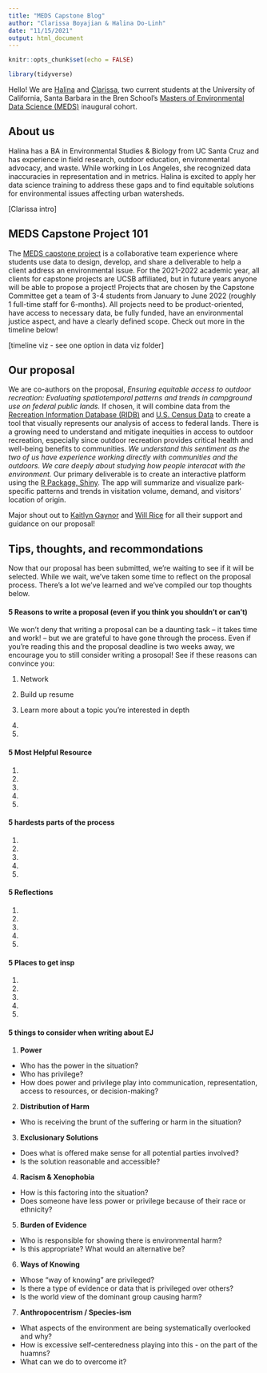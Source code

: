 ```yaml
---
title: "MEDS Capstone Blog"
author: "Clarissa Boyajian & Halina Do-Linh"
date: "11/15/2021"
output: html_document
---
```


```r
knitr::opts_chunk$set(echo = FALSE)

library(tidyverse)
```

Hello! We are [Halina](https://hdolinh.github.io/) and [Clarissa](https://cboyajian.github.io/), two current students at the University of California, Santa Barbara in the Bren School's [Masters of Environmental Data Science (MEDS)](https://bren.ucsb.edu/masters-programs/master-environmental-data-science) inaugural cohort.

## About us

Halina has a BA in Environmental Studies & Biology from UC Santa Cruz and has experience in field research, outdoor education, environmental advocacy, and waste. While working in Los Angeles, she recognized data inaccuracies in representation and in metrics. Halina is excited to apply her data science training to address these gaps and to find equitable solutions for environmental issues affecting urban watersheds.

[Clarissa intro]

## MEDS Capstone Project 101

The [MEDS capstone project](https://bren.ucsb.edu/masters-programs/master-environmental-data-science/meds-capstone-projects) is a collaborative team experience where students use data to design, develop, and share a deliverable to help a client address an environmental issue. For the 2021-2022 academic year, all clients for capstone projects are UCSB affiliated, but in future years anyone will be able to propose a project! Projects that are chosen by the Capstone Committee get a team of 3-4 students from January to June 2022 (roughly 1 full-time staff for 6-months). All projects need to be product-oriented, have access to necessary data, be fully funded, have an environmental justice aspect, and have a clearly defined scope. Check out more in the timeline below!

[timeline viz - see one option in data viz folder]

## Our proposal

We are co-authors on the proposal, *Ensuring equitable access to outdoor recreation: Evaluating spatiotemporal patterns and trends in campground use on federal public lands.* If chosen, it will combine data from the [Recreation Information Database (RIDB)](https://ridb.recreation.gov/landing) and [U.S. Census Data](https://data.census.gov/cedsci/) to create a tool that visually represents our analysis of access to federal lands. There is a growing need to understand and mitigate inequities in access to outdoor recreation, especially since outdoor recreation provides critical health and well-being benefits to communities. *We understand this sentiment as the two of us have experience working directly with communities and the outdoors. We care deeply about studying how people interacat with the environment.* Our primary deliverable is to create an interactive platform using the [R Package, Shiny](https://shiny.rstudio.com/). The app will summarize and visualize park-specific patterns and trends in visitation volume, demand, and visitors' location of origin.

Major shout out to [Kaitlyn Gaynor](http://www.kaitlyngaynor.com/wil) and [Will Rice](https://www.willrice.us/) for all their support and guidance on our proposal!

## Tips, thoughts, and recommondations

Now that our proposal has been submitted, we're waiting to see if it will be selected. While we wait, we've taken some time to reflect on the proposal process. There's a lot we've learned and we've compiled our top thoughts below.

#### 5 Reasons to write a proposal (even if you think you shouldn't or can't)

We won't deny that writing a proposal can be a daunting task -- it takes time and work! -- but we are grateful to have gone through the process. Even if you're reading this and the proposal deadline is two weeks away, we encourage you to still consider writing a prosopal! See if these reasons can convince you: 

1.  Network

2.  Build up resume

3.  Learn more about a topic you're interested in depth

4.  

5.  

#### 5 Most Helpful Resource

1.  

2.  

3.  

4.  

5.  

#### 5 hardests parts of the process

1.  

2.  

3.  

4.  

5.  

#### 5 Reflections

1.  

2.  

3.  

4.  

5.  

#### 5 Places to get insp

1.  

2.  

3.  

4.  

5.  

#### 5 things to consider when writing about EJ

1.  **Power**

-   Who has the power in the situation?
-   Who has privilege?
-   How does power and privilege play into communication, representation, access to resources, or decision-making?

2.  **Distribution of Harm**

-   Who is receiving the brunt of the suffering or harm in the situation?

3.  **Exclusionary Solutions**

-   Does what is offered make sense for all potential parties involved?
-   Is the solution reasonable and accessible?

4.  **Racism & Xenophobia**

-   How is this factoring into the situation?
-   Does someone have less power or privilege because of their race or ethnicity?

5.  **Burden of Evidence**

-   Who is responsible for showing there is environmental harm?
-   Is this appropriate? What would an alternative be?

6.  **Ways of Knowing**

-   Whose "way of knowing" are privileged?
-   Is there a type of evidence or data that is privileged over others?
-   Is the world view of the dominant group causing harm?

7.  **Anthropocentrism / Species-ism**

-   What aspects of the environment are being systematically overlooked and why?
-   How is excessive self-centeredness playing into this - on the part of the huamns?
-   What can we do to overcome it?
